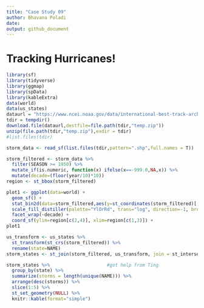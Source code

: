 ```yaml
---
title: "Case Study 09"
author: Bhavana Poladi
date: 
output: github_document
---
```

# Tracking Hurricanes!

```r
library(sf)
library(tidyverse)
library(ggmap)
library(spData)
library(kableExtra)
data(world)
data(us_states)
dataurl = "https://www.ncei.noaa.gov/data/international-best-track-archive-for-climate-stewardship-ibtracs/v04r00/access/shapefile/IBTrACS.NA.list.v04r00.points.zip"
tdir = tempdir()
download.file(dataurl,destfile=file.path(tdir,"temp.zip"))
unzip(file.path(tdir,"temp.zip"),exdir = tdir)
#list.files(tdir)
```


```r
storm_data <- read_sf(list.files(tdir,pattern=".shp",full.names = T))
```


```r
storm_filtered <- storm_data %>%
  filter(SEASON >= 1950) %>%
  mutate_if(is.numeric, function(x) ifelse(x==-999.0,NA,x)) %>%
  mutate(decade=(floor(year/10)*10))
region <- st_bbox(storm_filtered)
```

```r
plot1 <- ggplot(data=world) +
  geom_sf() +
  stat_bin2d(data=storm_filtered,aes(y=st_coordinates(storm_filtered)[,2],x=st_coordinates(storm_filtered)[,1]),bins=100) +
  scale_fill_distiller(palette="YlOrRd", trans="log", direction=-1, breaks = c(1,10,100,1000)) +
  facet_wrap(~decade) +
  coord_sf(ylim=region[c(2,4)], xlim=region[c(1,3)]) +
plot1
```


```r
us_transform <- us_states %>%
  st_transform(st_crs(storm_filtered)) %>%
  rename(state=NAME)
storm_states <- st_join(storm_filtered, us_transform, join = st_intersects, left = F)

storm_states %>%                     #got help from Ting
  group_by(state) %>%
  summarize(storms = length(unique(NAME))) %>%
  arrange(desc(storms)) %>%
  slice(1:5) %>%
  st_set_geometry(NULL) %>%
  knitr::kable(format="simple")       
```
